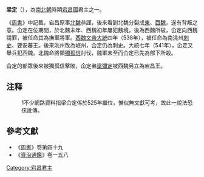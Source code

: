 '''梁{{ruby|仚|-{zh-hans:xian;zh-tw:ㄒㄧㄢ}-}}定'''（{{bd||？|541年|catIdx=l}}），為[[南北朝|南北朝]]時期[[宕昌國|宕昌國]]君主之一。{{ref|1}}

《[[周書|周書]]》中記載，宕昌原事[[北魏|北魏]]恭謹，後來看到北魏分裂成[[東魏|東]]、[[西魏|西魏]]，遂有背叛之意。仚定在位期間，於北魏末年、西魏初年屢犯魏境，後為西魏所破，仚定向西魏請罪，被任命其為撫軍將軍。[[元宝炬|西魏文帝]][[大统_(元宝炬)|大統]]四年（538年），被任命為南洮州[[刺史|刺史]]、要安蕃王。後來洮州改為岷州，仚定仍為刺史。大統七年（541年），仚定又舉兵犯西魏。北魏命將領[[獨孤信|獨孤信]]討伐，魏軍未至而仚定已先為部下所殺。

仚定的部眾後來被獨孤信擊敗，仚定弟[[梁彌定|梁彌定]]被西魏另立為宕昌王。

== 注释 ==

:1{{note|1}}不少網路資料指梁仚定係於525年繼位，惟似無文獻可考，故此一說法恐係訛傳。

==參考文獻==
*《[[周書|周書]]》卷第四十九
*《[[資治通鑑|資治通鑑]]》卷一五八

{{start box}}
{{s-before|[[梁彌泰|梁彌泰]]}}
{{s-title|[[宕昌國|宕昌]][[王|王]]|？－541年}}
{{s-after|弟[[梁彌定|梁彌定]]}}
{{end box}}

[[Category:宕昌君主|Category:宕昌君主]]